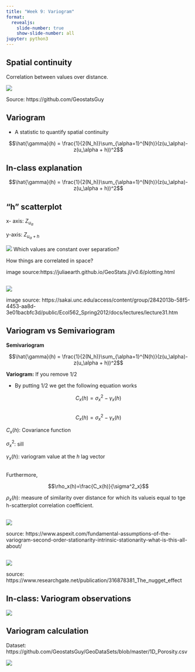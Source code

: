 ```yaml
---
title: "Week 9: Variogram"
format:
  revealjs:
    slide-number: true
    show-slide-number: all
jupyter: python3 
---
```


## Spatial continuity

Correlation between values over distance.

![](img1.png)


Source: https://github.com/GeostatsGuy

## Variogram

- A statistic to quantify spatial continuity

$$\hat{\gamma}(h) = \frac{1}{2(N_h)}\sum_{\alpha=1}^{N(h)}(z(u_\alpha)-z(u_\alpha + h))^2$$


## In-class explanation

$$\hat{\gamma}(h) = \frac{1}{2(N_h)}\sum_{\alpha=1}^{N(h)}(z(u_\alpha)-z(u_\alpha + h))^2$$

## "h" scatterplot

x- axis: $Z_{u_\alpha}$

y-axis: $Z_{u_{\alpha}+h}$

![](img2.png)
Which values are constant over separation?

How things are correlated in space?

image source:https://juliaearth.github.io/GeoStats.jl/v0.6/plotting.html



##

![](img5.png)

image source: https://sakai.unc.edu/access/content/group/2842013b-58f5-4453-aa8d-3e01bacbfc3d/public/Ecol562_Spring2012/docs/lectures/lecture31.htm

## Variogram vs Semivariogram

**Semivariogram**

$$\hat{\gamma}(h) = \frac{1}{2(N_h)}\sum_{\alpha=1}^{N(h)}(z(u_\alpha)-z(u_\alpha + h))^2$$

**Variogram:** If you remove 1/2

- By putting 1/2 we get the following equation works

$$C_x(h) =\sigma^2_x-\gamma_x(h)$$

##

$$C_x(h) =\sigma^2_x-\gamma_x(h)$$

$C_x(h)$: Covariance function

$\sigma^2_x$: sill

$\gamma_x(h)$: variogram value at the $h$ lag vector

##

Furthermore,

$$\rho_x(h)=\frac{C_x(h)}{\sigma^2_x}$$

$\rho_x(h)$: measure of similarity over distance for which its  valueis equal to tge h-scatterplot correlation coefficient.

##

![](img7.png)

source: https://www.aspexit.com/fundamental-assumptions-of-the-variogram-second-order-stationarity-intrinsic-stationarity-what-is-this-all-about/

##

![](img4.png)

source: https://www.researchgate.net/publication/316878381_The_nugget_effect

## In-class: Variogram observations

![](img6.png)

## Variogram calculation

Dataset: https://github.com/GeostatsGuy/GeoDataSets/blob/master/1D_Porosity.csv

![](https://encrypted-tbn0.gstatic.com/images?q=tbn:ANd9GcSxhqXP_TorjQDeXUGev0OjCZg68o8SqtzCZWQBZAazHT9ygL6GyFzprMpTD2wnW0IUXOg&usqp=CAU)
